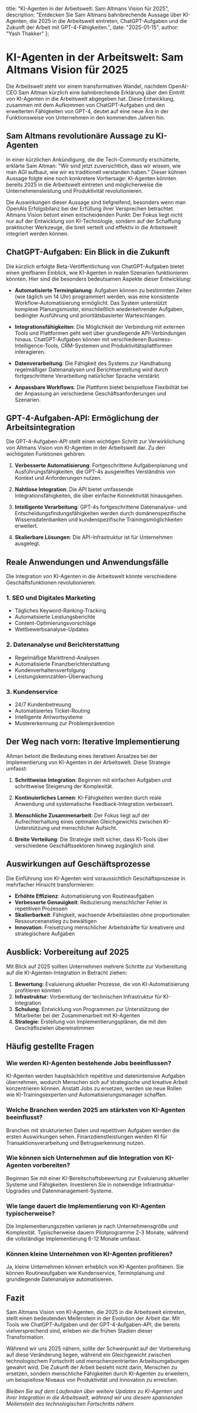   title: "KI-Agenten in der Arbeitswelt: Sam Altmans Vision für 2025",
  description: "Entdecken Sie Sam Altmans bahnbrechende Aussage über KI-Agenten, die 2025 in die Arbeitswelt eintreten, ChatGPT-Aufgaben und die Zukunft der Arbeit mit GPT-4-Fähigkeiten.",
  date: "2025-01-15",
  author: "Yash Thakker"
};

# KI-Agenten in der Arbeitswelt: Sam Altmans Vision für 2025

Die Arbeitswelt steht vor einem transformativen Wandel, nachdem OpenAI-CEO Sam Altman kürzlich eine bahnbrechende Erklärung über den Eintritt von KI-Agenten in die Arbeitswelt abgegeben hat. Diese Entwicklung, zusammen mit dem Aufkommen von ChatGPT-Aufgaben und den erweiterten Fähigkeiten von GPT-4, deutet auf eine neue Ära in der Funktionsweise von Unternehmen in den kommenden Jahren hin.

## Sam Altmans revolutionäre Aussage zu KI-Agenten

In einer kürzlichen Ankündigung, die die Tech-Community erschütterte, erklärte Sam Altman: "Wir sind jetzt zuversichtlich, dass wir wissen, wie man AGI aufbaut, wie wir es traditionell verstanden haben." Dieser kühnen Aussage folgte eine noch konkretere Vorhersage: KI-Agenten könnten bereits 2025 in die Arbeitswelt eintreten und möglicherweise die Unternehmensleistung und Produktivität revolutionieren.

Die Auswirkungen dieser Aussage sind tiefgreifend, besonders wenn man OpenAIs Erfolgsbilanz bei der Erfüllung ihrer Versprechen betrachtet. Altmans Vision betont einen entscheidenden Punkt: Der Fokus liegt nicht nur auf der Entwicklung von KI-Technologie, sondern auf der Schaffung praktischer Werkzeuge, die breit verteilt und effektiv in die Arbeitswelt integriert werden können.

## ChatGPT-Aufgaben: Ein Blick in die Zukunft

Die kürzlich erfolgte Beta-Veröffentlichung von ChatGPT-Aufgaben bietet einen greifbaren Einblick, wie KI-Agenten in realen Szenarien funktionieren könnten. Hier sind die besonders bedeutsamen Aspekte dieser Entwicklung:

- **Automatisierte Terminplanung**: Aufgaben können zu bestimmten Zeiten (wie täglich um 14 Uhr) programmiert werden, was eine konsistente Workflow-Automatisierung ermöglicht. Das System unterstützt komplexe Planungsmuster, einschließlich wiederkehrender Aufgaben, bedingter Ausführung und prioritätsbasierter Warteschlangen.

- **Integrationsfähigkeiten**: Die Möglichkeit der Verbindung mit externen Tools und Plattformen geht weit über grundlegende API-Verbindungen hinaus. ChatGPT-Aufgaben können mit verschiedenen Business-Intelligence-Tools, CRM-Systemen und Produktivitätsplattformen interagieren.

- **Datenverarbeitung**: Die Fähigkeit des Systems zur Handhabung regelmäßiger Datenanalysen und Berichtserstellung wird durch fortgeschrittene Verarbeitung natürlicher Sprache verstärkt.

- **Anpassbare Workflows**: Die Plattform bietet beispiellose Flexibilität bei der Anpassung an verschiedene Geschäftsanforderungen und Szenarien.

## GPT-4-Aufgaben-API: Ermöglichung der Arbeitsintegration

Die GPT-4-Aufgaben-API stellt einen wichtigen Schritt zur Verwirklichung von Altmans Vision von KI-Agenten in der Arbeitswelt dar. Zu den wichtigsten Funktionen gehören:

1. **Verbesserte Automatisierung**: Fortgeschrittene Aufgabenplanung und Ausführungsfähigkeiten, die GPT-4s ausgereiftes Verständnis von Kontext und Anforderungen nutzen.

2. **Nahtlose Integration**: Die API bietet umfassende Integrationsfähigkeiten, die über einfache Konnektivität hinausgehen.

3. **Intelligente Verarbeitung**: GPT-4s fortgeschrittene Datenanalyse- und Entscheidungsfindungsfähigkeiten werden durch domänenspezifische Wissensdatenbanken und kundenspezifische Trainingsmöglichkeiten erweitert.

4. **Skalierbare Lösungen**: Die API-Infrastruktur ist für Unternehmen ausgelegt.

## Reale Anwendungen und Anwendungsfälle

Die Integration von KI-Agenten in die Arbeitswelt könnte verschiedene Geschäftsfunktionen revolutionieren:

### 1. SEO und Digitales Marketing
- Tägliches Keyword-Ranking-Tracking
- Automatisierte Leistungsberichte
- Content-Optimierungsvorschläge
- Wettbewerbsanalyse-Updates

### 2. Datenanalyse und Berichterstattung
- Regelmäßige Markttrend-Analysen
- Automatisierte Finanzberichterstattung
- Kundenverhaltensverfolgung
- Leistungskennzahlen-Überwachung

### 3. Kundenservice
- 24/7 Kundenbetreuung
- Automatisiertes Ticket-Routing
- Intelligente Antwortsysteme
- Mustererkennung zur Problemprävention

## Der Weg nach vorn: Iterative Implementierung

Altman betont die Bedeutung eines iterativen Ansatzes bei der Implementierung von KI-Agenten in der Arbeitswelt. Diese Strategie umfasst:

1. **Schrittweise Integration**: Beginnen mit einfachen Aufgaben und schrittweise Steigerung der Komplexität.

2. **Kontinuierliches Lernen**: KI-Fähigkeiten werden durch reale Anwendung und systematische Feedback-Integration verbessert.

3. **Menschliche Zusammenarbeit**: Der Fokus liegt auf der Aufrechterhaltung eines optimalen Gleichgewichts zwischen KI-Unterstützung und menschlicher Aufsicht.

4. **Breite Verteilung**: Die Strategie stellt sicher, dass KI-Tools über verschiedene Geschäftssektoren hinweg zugänglich sind.

## Auswirkungen auf Geschäftsprozesse

Die Einführung von KI-Agenten wird voraussichtlich Geschäftsprozesse in mehrfacher Hinsicht transformieren:

- **Erhöhte Effizienz**: Automatisierung von Routineaufgaben
- **Verbesserte Genauigkeit**: Reduzierung menschlicher Fehler in repetitiven Prozessen
- **Skalierbarkeit**: Fähigkeit, wachsende Arbeitslasten ohne proportionalen Ressourcenanstieg zu bewältigen
- **Innovation**: Freisetzung menschlicher Arbeitskräfte für kreativere und strategischere Aufgaben

## Ausblick: Vorbereitung auf 2025

Mit Blick auf 2025 sollten Unternehmen mehrere Schritte zur Vorbereitung auf die KI-Agenten-Integration in Betracht ziehen:

1. **Bewertung**: Evaluierung aktueller Prozesse, die von KI-Automatisierung profitieren könnten
2. **Infrastruktur**: Vorbereitung der technischen Infrastruktur für KI-Integration
3. **Schulung**: Entwicklung von Programmen zur Unterstützung der Mitarbeiter bei der Zusammenarbeit mit KI-Agenten
4. **Strategie**: Erstellung von Implementierungsplänen, die mit den Geschäftszielen übereinstimmen

## Häufig gestellte Fragen

### Wie werden KI-Agenten bestehende Jobs beeinflussen?
KI-Agenten werden hauptsächlich repetitive und datenintensive Aufgaben übernehmen, wodurch Menschen sich auf strategische und kreative Arbeit konzentrieren können. Anstatt Jobs zu ersetzen, werden sie neue Rollen wie KI-Trainingsexperten und Automatisierungsmanager schaffen.

### Welche Branchen werden 2025 am stärksten von KI-Agenten beeinflusst?
Branchen mit strukturierten Daten und repetitiven Aufgaben werden die ersten Auswirkungen sehen. Finanzdienstleistungen werden KI für Transaktionsverarbeitung und Betrugserkennung nutzen.

### Wie können sich Unternehmen auf die Integration von KI-Agenten vorbereiten?
Beginnen Sie mit einer KI-Bereitschaftsbewertung zur Evaluierung aktueller Systeme und Fähigkeiten. Investieren Sie in notwendige Infrastruktur-Upgrades und Datenmanagement-Systeme.

### Wie lange dauert die Implementierung von KI-Agenten typischerweise?
Die Implementierungszeiten variieren je nach Unternehmensgröße und Komplexität. Typischerweise dauern Pilotprogramme 2-3 Monate, während die vollständige Implementierung 6-12 Monate umfasst.

### Können kleine Unternehmen von KI-Agenten profitieren?
Ja, kleine Unternehmen können erheblich von KI-Agenten profitieren. Sie können Routineaufgaben wie Kundenservice, Terminplanung und grundlegende Datenanalyse automatisieren.

## Fazit

Sam Altmans Vision von KI-Agenten, die 2025 in die Arbeitswelt eintreten, stellt einen bedeutenden Meilenstein in der Evolution der Arbeit dar. Mit Tools wie ChatGPT-Aufgaben und der GPT-4-Aufgaben-API, die bereits vielversprechend sind, erleben wir die frühen Stadien dieser Transformation.

Während wir uns 2025 nähern, sollte der Schwerpunkt auf der Vorbereitung auf diese Veränderung liegen, während ein Gleichgewicht zwischen technologischem Fortschritt und menschenzentrierten Arbeitsumgebungen gewahrt wird. Die Zukunft der Arbeit besteht nicht darin, Menschen zu ersetzen, sondern menschliche Fähigkeiten durch KI-Agenten zu erweitern, um beispiellose Niveaus von Produktivität und Innovation zu erreichen.

*Bleiben Sie auf dem Laufenden über weitere Updates zu KI-Agenten und ihrer Integration in die Arbeitswelt, während wir uns diesem spannenden Meilenstein des technologischen Fortschritts nähern.*
